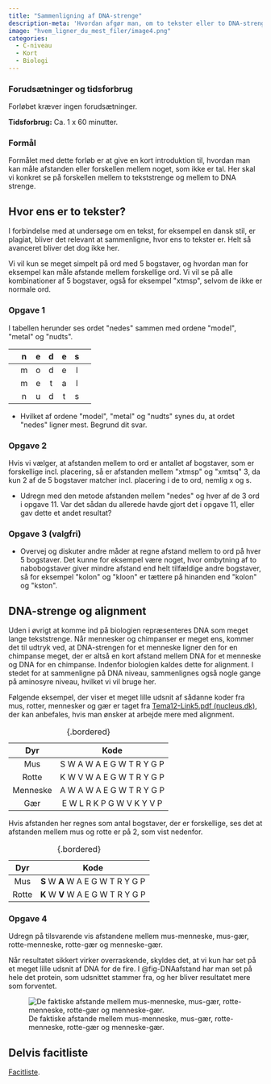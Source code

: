 ```yaml
---
title: "Sammenligning af DNA-strenge"
description-meta: 'Hvordan afgør man, om to tekster eller to DNA-strenge er \"tæt\" på hinanden? Det er fokus i dette korte forløb.' 
image: "hvem_ligner_du_mest_filer/image4.png"
categories:
  - C-niveau
  - Kort
  - Biologi
---
```


 


::: {.callout-caution collapse="true" appearance="minimal"}
### Forudsætninger og tidsforbrug
Forløbet kræver ingen forudsætninger.

**Tidsforbrug:** Ca. 1 x 60 minutter.

:::

::: {.purpose}

### Formål

Formålet med dette forløb er at give en kort introduktion til, hvordan man kan måle afstanden eller forskellen mellem noget, som ikke er tal. Her skal vi konkret se på forskellen mellem to tekststrenge og mellem to DNA strenge.

:::


## Hvor ens er to tekster?

I forbindelse med at undersøge om en tekst, for eksempel en dansk stil, er plagiat, bliver det relevant at sammenligne, hvor ens to tekster er. Helt så avanceret bliver det dog ikke her.

Vi vil kun se meget simpelt på ord med $5$ bogstaver, og hvordan man for eksempel kan måle afstande mellem forskellige ord. Vi vil se på alle kombinationer af $5$ bogstaver, også for eksempel \"xtmsp\", selvom de ikke er normale ord.

::: {.callout-note collapse="false" appearance="minimal"}
### Opgave 1

I tabellen herunder ses ordet \"nedes\" sammen med ordene \"model\", \"metal\" og \"nudts\".  

| | n | e | d | e | s | |
|--------------------|:-:|:-:|:-:|:-:|:-:|--------------------|
| | m | o | d | e | l | |
| | m | e | t | a | l | |
| | n | u | d | t | s | |


- Hvilket af ordene \"model\", \"metal\" og \"nudts\" synes du, at ordet \"nedes\" ligner mest. Begrund dit svar.

:::




::: {.callout-note collapse="false" appearance="minimal"}
### Opgave 2

Hvis vi vælger, at afstanden mellem to ord er antallet af bogstaver, som er forskellige incl. placering, så er afstanden mellem \"xtmsp\" og \"xmtsq\" $3$, da kun $2$ af de $5$ bogstaver matcher incl. placering i de to ord, nemlig x og s.

- Udregn med den metode afstanden mellem \"nedes\" og hver af de $3$ ord i opgave 11. Var det sådan du allerede havde gjort det i opgave 11, eller gav dette et andet resultat?

:::

::: {.callout-note collapse="false" appearance="minimal"}
### Opgave 3 (valgfri)

- Overvej og diskuter andre måder at regne afstand mellem to ord på hver $5$ bogstaver. Det kunne for eksempel være noget, hvor ombytning af to nabobogstaver giver mindre afstand end helt tilfældige andre bogstaver, så for eksempel \"kolon\" og \"kloon\" er tættere på hinanden end \"kolon\" og \"kston\".
:::

## DNA-strenge og alignment

Uden i øvrigt at komme ind på biologien repræsenteres DNA som meget lange tekststrenge. Når mennesker og chimpanser er meget ens, kommer det til udtryk ved, at DNA-strengen for et menneske ligner den for en chimpanse meget, der er
altså en kort afstand mellem DNA for et menneske og DNA for en chimpanse. Indenfor biologien kaldes dette for alignment. I stedet for at sammenligne på DNA niveau, sammenlignes også nogle gange på aminosyre niveau, hvilket vi vil bruge her.

Følgende eksempel, der viser et meget lille udsnit af sådanne koder fra mus, rotter, mennesker og gær er taget fra [Tema12-Link5.pdf (nucleus.dk)](https://www.nucleus.dk/files/docs/Bioteknologibogen.dk/Tema12-Link5.pdf), der kan anbefales, hvis man ønsker at arbejde mere med alignment.

| Dyr | Kode |
|:---:|:---:|
| Mus| S W A W A E G W T R Y G P|
| Rotte | K W V W A E G W T R Y G P |
| Menneske | A W A W A E G W T R Y G P |    
| Gær | E W L R K P G W V K Y V P |
: {.bordered}

Hvis afstanden her regnes som antal bogstaver, der er forskellige, ses det at afstanden mellem mus og rotte er på $2$, som vist nedenfor.

| Dyr | Kode |
|:---:|:---:|
|Mus| <b>S </b>W <b>A </b>W A E G W T R Y G P |
| Rotte| <b>K </b>W <b>V </b>W A E G W T R Y G P|
: {.bordered}

::: {.callout-note collapse="false" appearance="minimal"}
### Opgave 4

Udregn på tilsvarende vis afstandene mellem mus-menneske, mus-gær, rotte-menneske, rotte-gær og menneske-gær.

:::

Når resultatet sikkert virker overraskende, skyldes det, at vi kun har set på et meget lille udsnit af DNA for de fire. I @fig-DNAafstand har man set på hele det protein, som udsnittet stammer fra, og her bliver resultatet mere som forventet.

![De faktiske afstande mellem mus-menneske, mus-gær, rotte-menneske, rotte-gær og menneske-gær.](hvem_ligner_du_mest_filer/image4.png){#fig-DNAafstand}

##  Delvis facitliste

[Facitliste](hvem_ligner_du_mest_filer/DNA_strenge_facit.qmd){target="_blank"}.